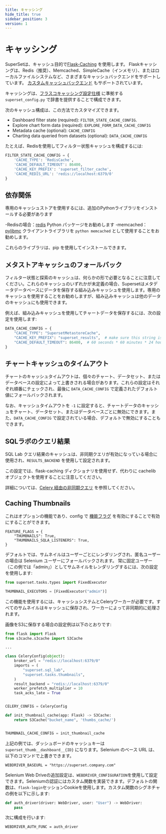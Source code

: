 ```yaml
---
title: キャッシング
hide_title: true
sidebar_position: 3
version: 1
---
```


# キャッシング

SuperSetは、キャッシュ目的で[Flask-Caching](https://flask-caching.readthedocs.io/) を使用します。
Flaskキャッシングは、Redis（推奨）、Memcached、SimpleCache（インメモリ）、またはローカルファイルシステムなど、さまざまなキャッシュバックエンドをサポートしています。
[カスタムキャッシュバックエンド](https://flask-caching.readthedocs.io/en/latest/#custom-cache-backends) もサポートされています。

キャッシングは、[フラスコキャッシング設定仕様](https://flask-caching.readthedocs.io/en/latest/#configuring-flask-caching) に準拠する `superset_config.py` で辞書を提供することで構成できます。

次のキャッシュ構成は、この方法でカスタマイズできます。

- Dashboard filter state (required): `FILTER_STATE_CACHE_CONFIG`.
- Explore chart form data (required): `EXPLORE_FORM_DATA_CACHE_CONFIG`
- Metadata cache (optional): `CACHE_CONFIG`
- Charting data queried from datasets (optional): `DATA_CACHE_CONFIG`

たとえば、Redisを使用してフィルター状態キャッシュを構成するには:

```python
FILTER_STATE_CACHE_CONFIG = {
    'CACHE_TYPE': 'RedisCache',
    'CACHE_DEFAULT_TIMEOUT': 86400,
    'CACHE_KEY_PREFIX': 'superset_filter_cache',
    'CACHE_REDIS_URL': 'redis://localhost:6379/0'
}
```

## 依存関係

専用のキャッシュストアを使用するには、追加のPythonライブラリをインストールする必要があります

-Redisの場合：[redis](https://pypi.python.org/pypi/redis) Python パッケージをお勧めします
-memcached：[pylibmc](https://pypi.org/project/pylibmc/) クライアントライブラリを `python memcached` として使用することをお勧めします。

これらのライブラリは、pip を使用してインストールできます。

## メタストアキャッシュのフォールバック

フィルター状態と探索のキャッシュは、何らかの形で必要となることに注意してください。これらのキャッシュのいずれかが未定義の場合、Supersetはメタデータデータベースにデータを保存する組み込みキャッシュを使用します。専用のキャッシュを使用することをお勧めしますが、組み込みキャッシュは他のデータのキャッシュにも使用できます。

例えば、組み込みキャッシュを使用してチャートデータを保存するには、次の設定を使用します:

```python
DATA_CACHE_CONFIG = {
    "CACHE_TYPE": "SupersetMetastoreCache",
    "CACHE_KEY_PREFIX": "superset_results",  # make sure this string is unique to avoid collisions
    "CACHE_DEFAULT_TIMEOUT": 86400,  # 60 seconds * 60 minutes * 24 hours
}
```

## チャートキャッシュのタイムアウト

チャートのキャッシュタイムアウトは、個々のチャート、データセット、またはデータベースの設定によって上書きされる場合があります。これらの設定はそれぞれ順番にチェックされ、最後に `DATA_CACHE_CONFIG` で定義されたデフォルト値にフォールバックされます。

なお、キャッシュタイムアウトを `-1` に設定すると、チャートデータのキャッシュをチャート、データセット、またはデータベースごとに無効にできます。また、`DATA_CACHE_CONFIG` で設定されている場合、デフォルトで無効にすることもできます。

## SQLラボのクエリ結果

SQL Lab クエリ結果のキャッシュは、非同期クエリが有効になっている場合に使用され、`RESULTS_BACKEND` を使用して設定されます。

この設定では、flask-caching ディクショナリを使用せず、代わりに cachelib オブジェクトを使用することに注意してください。

詳細については、[Celery 経由の非同期クエリ](/docs/configuration/async-queries-celery) を参照してください。

## Caching Thumbnails

これはオプションの機能であり、config で [機能フラグ](/docs/configuration/configuring-superset#feature-flags) を有効にすることで有効にすることができます。

```
FEATURE_FLAGS = {
    "THUMBNAILS": True,
    "THUMBNAILS_SQLA_LISTENERS": True,
}
```

デフォルトでは、サムネイルはユーザーごとにレンダリングされ、匿名ユーザーの場合は Selenium ユーザーにフォールバックされます。
常に固定ユーザー（この例では「admin」）としてサムネイルをレンダリングするには、次の設定を使用します:

```python
from superset.tasks.types import FixedExecutor

THUMBNAIL_EXECUTORS = [FixedExecutor("admin")]
```

この機能を使用するには、キャッシュシステムとCeleryワーカーが必要です。すべてのサムネイルはキャッシュに保存され、ワー​​カーによって非同期的に処理されます。

画像をS3に保存する場合の設定例は以下のとおりです:

```python
from flask import Flask
from s3cache.s3cache import S3Cache

...

class CeleryConfig(object):
    broker_url = "redis://localhost:6379/0"
    imports = (
        "superset.sql_lab",
        "superset.tasks.thumbnails",
    )
    result_backend = "redis://localhost:6379/0"
    worker_prefetch_multiplier = 10
    task_acks_late = True


CELERY_CONFIG = CeleryConfig

def init_thumbnail_cache(app: Flask) -> S3Cache:
    return S3Cache("bucket_name", 'thumbs_cache/')


THUMBNAIL_CACHE_CONFIG = init_thumbnail_cache
```

上記の例では、ダッシュボードのキャッシュキーは `superset_thumb__dashboard__{ID}` になります。Selenium のベース URL は、以下のコマンドで上書きできます。

```
WEBDRIVER_BASEURL = "https://superset.company.com"
```

Selenium Web Driveの追加設定は、`WEBDRIVER_CONFIGURATION`を使用して設定できます。Seleniumの認証にはカスタム関数を実装できます。デフォルトの関数は、`flask-login`セッションCookieを使用します。カスタム関数のシグネチャの例を以下に示します:

```python
def auth_driver(driver: WebDriver, user: "User") -> WebDriver:
    pass
```

次に構成を行います:

```
WEBDRIVER_AUTH_FUNC = auth_driver
```

